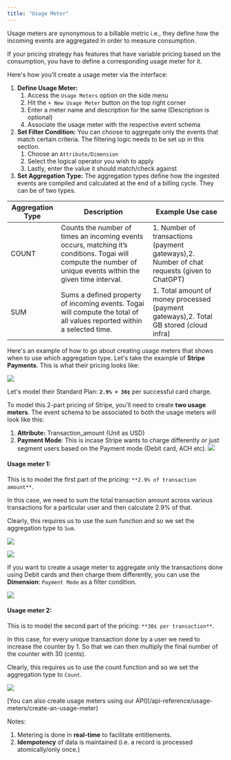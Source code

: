 ```yaml
---
title: "Usage Meter"
---
```


Usage meters are synonymous to a billable metric i.e., they define how the incoming events are aggregated in order to measure consumption. 

If your pricing strategy has features that have variable pricing based on the consumption, you have to define a corresponding usage meter for it.

Here's how you'll create a usage meter via the interface:

1. **Define Usage Meter:**  
   1. Access the `Usage Meters` option on the side menu  
   2. Hit the `+ New Usage Meter` button on the top right corner  
   3. Enter a meter name and description for the same (Description is optional)  
   4. Associate the usage meter with the respective event schema
2. **Set Filter Condition:** You can choose to aggregate only the events that match certain criteria. The filtering logic needs to be set up in this section.  
   1. Choose an `Attribute/Dimension`  
   2. Select the logical operator you wish to apply  
   3. Lastly, enter the value it should match/check against
3. **Set Aggregation Type:** The aggregation types define how the ingested events are compiled and calculated at the end of a billing cycle. They can be of two types.

| Aggregation Type | Description                                                                                                                                                    | Example Use case                                                                             |
| ---------------- | -------------------------------------------------------------------------------------------------------------------------------------------------------------- | -------------------------------------------------------------------------------------------- |
| COUNT            | Counts the number of times an incoming events occurs, matching it’s conditions. Togai will compute the number of unique events within the given time interval. | 1\. Number of transactions (payment gateways),2\. Number of chat requests (given to ChatGPT) |
| SUM              | Sums a defined property of incoming events. Togai will compute the total of all values reported within a selected time.                                        | 1\. Total amount of money processed (payment gateways),2\. Total GB stored (cloud infra)     |

  
Here's an example of how to go about creating usage meters that shows when to use which aggregation type. Let's take the example of **Stripe Payments**. This is what their pricing looks like: 

![](/docs/images/stripe-pricing.png) 

Let's model their Standard Plan: **`2.9% + 30¢`** per successful card charge. 

To model this 2-part pricing of Stripe, you'll need to create **two usage meters**. The event schema to be associated to both the usage meters will look like this: 

1. **Attribute:** Transaction\_amount (Unit as USD)
2. **Payment Mode**: This is incase Stripe wants to charge differently or just segment users based on the Payment mode (Debit card, ACH etc).
![](/docs/images/stripe-create-event-schema.png)   

#### Usage meter 1:

This is to model the first part of the pricing: `**2.9% of transaction amount**`.

 In this case, we need to sum the total transaction amount across various transactions for a particular user and then calculate 2.9% of that. 

Clearly, this requires us to use the sum function and so we set the aggregation type to `Sum`. 

![](/docs/images/8d7a154-image.png)

![](/docs/images/9aa8d35-image.png)

If you want to create a usage meter to aggregate only the transactions done using Debit cards and then charge them differently, you can use the **Dimension**: `Payment Mode` as a filter condition. 

![](/docs/images/5f60741-image.png) 

#### Usage meter 2:

This is to model the second part of the pricing: `**30¢ per transaction**`.

In this case, for every unique transaction done by a user we need to increase the counter by 1\. So that we can then multiply the final number of the counter with 30 (cents). 

Clearly, this requires us to use the count function and so we set the aggregation type to `Count`.

![](/docs/images/706a845-image.png)

<Card title="Create usage meter API" icon="lightbulb" iconType="duotone" color="#2853C2" href="/api-reference/usage-meters/create-an-usage-meter">
  [You can also create usage meters using our API](/api-reference/usage-meters/create-an-usage-meter)
</Card>

Notes: 

1. Metering is done in **real-time** to facilitate entitlements.
2. **Idempotency** of data is maintained (i.e. a record is processed atomically/only once.)
